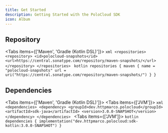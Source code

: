 ```yaml
---
title: Get Started
description: Getting Started with the PoloCloud SDK
icon: Album
---
```



## Repository
<Tabs items={['Maven', 'Gradle (Kotlin DSL)']}>
  <Tab value="Maven">
    ```xml
    <repositories>
        <repository>
            <id>polocloud-snapshots</id>
            <url>https://central.sonatype.com/repository/maven-snapshots/</url>
        </repository>
    </repositories>
    ```
  </Tab>
  <Tab value="Gradle (Kotlin DSL)">
    ```kotlin
    repositories {
        maven {
            name = "polocloud-snapshots"
            url = uri("https://central.sonatype.com/repository/maven-snapshots/")
        }
    }
    ```
  </Tab>
</Tabs>

## Dependencies

<Tabs items={['Maven', 'Gradle (Kotlin DSL)']}>
    <Tab value="Maven">
        <Tabs items={['JVM']}>
            <Tab value="JVM">
            ```xml
            <dependencies>
                <dependency>
                    <groupId>dev.httpmarco.polocloud</groupId>
                    <artifactId>sdk-java</artifactId>
                    <version>3.0.0-SNAPSHOT</version>
                </dependency>
            </dependencies>
            ```
            </Tab>
        </Tabs>
    </Tab>
    <Tab value="Gradle (Kotlin DSL)">
         <Tabs items={['JVM']}>
            <Tab value="JVM">
            ```kotlin
            dependencies {
                implementation("dev.httpmarco.polocloud:sdk-kotlin:3.0.0-SNAPSHOT")
            }
            ```
            </Tab>
         </Tabs>
    </Tab>
</Tabs>
